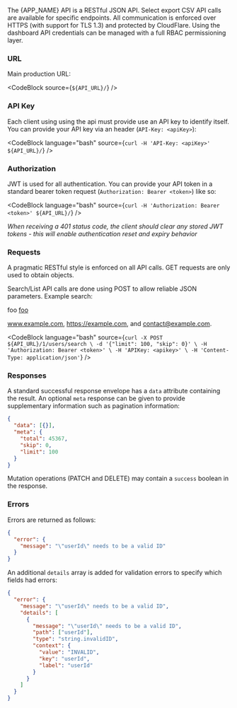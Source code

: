 

The {APP_NAME} API is a RESTful JSON API. Select export CSV API calls are
available for specific endpoints. All communication is enforced over HTTPS (with
support for TLS 1.3) and protected by CloudFlare. Using the dashboard API
credentials can be managed with a full RBAC permissioning layer.

### URL

Main production URL:

<CodeBlock source={`${API_URL}/`} />

### API Key

Each client using using the api must provide use an API key to identify itself.
You can provide your API key via an header (`API-Key: <apiKey>`):

<CodeBlock language="bash" source={`curl -H 'API-Key: <apiKey>' ${API_URL}/`} />

### Authorization

JWT is used for all authentication. You can provide your API token in a standard
bearer token request (`Authorization: Bearer <token>`) like so:

<CodeBlock
  language="bash"
  source={`curl -H 'Authorization: Bearer <token>' ${API_URL}/`}
/>

_When receiving a 401 status code, the client should clear any stored JWT
tokens - this will enable authentication reset and expiry behavior_

### Requests

A pragmatic RESTful style is enforced on all API calls. GET requests are only
used to obtain objects.

Search/List API calls are done using POST to allow reliable JSON parameters.
Example search:

foo [foo](https://foo.com)

www.example.com, https://example.com, and contact@example.com.

<CodeBlock
  language="bash"
  source={`curl
  -X POST ${API_URL}/1/users/search \
  -d '{"limit": 100, "skip": 0}' \
  -H 'Authorization: Bearer <token>' \
  -H 'APIKey: <apikey>' \
  -H 'Content-Type: application/json'`}
/>

### Responses

A standard successful response envelope has a `data` attribute containing the
result. An optional `meta` response can be given to provide supplementary
information such as pagination information:

```json
{
  "data": [{}],
  "meta": {
    "total": 45367,
    "skip": 0,
    "limit": 100
  }
}
```

Mutation operations (PATCH and DELETE) may contain a `success` boolean in the
response.

### Errors

Errors are returned as follows:

```json
{
  "error": {
    "message": "\"userId\" needs to be a valid ID"
  }
}
```

An additional `details` array is added for validation errors to specify which
fields had errors:

```json
{
  "error": {
    "message": "\"userId\" needs to be a valid ID",
    "details": [
      {
        "message": "\"userId\" needs to be a valid ID",
        "path": ["userId"],
        "type": "string.invalidID",
        "context": {
          "value": "INVALID",
          "key": "userId",
          "label": "userId"
        }
      }
    ]
  }
}
```

